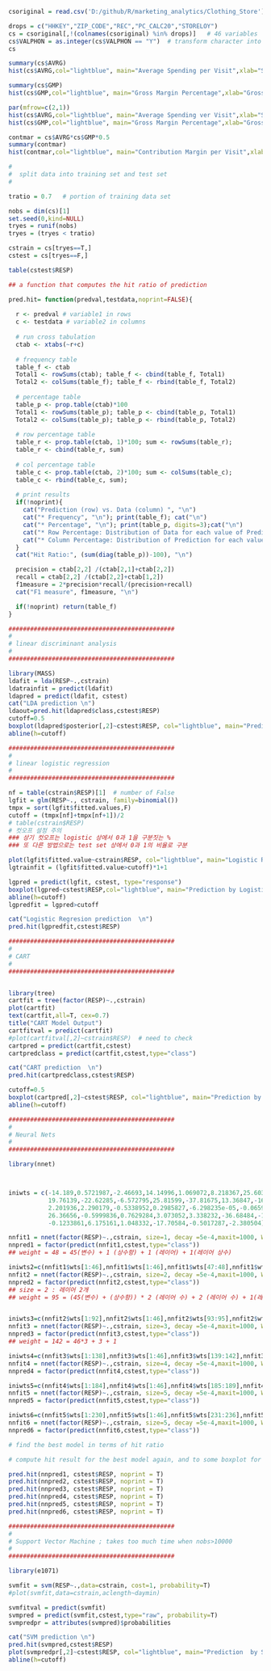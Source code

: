 ```r
csoriginal = read.csv('D:/github/R/marketing_analytics/Clothing_Store')
```

```r
drops = c("HHKEY","ZIP_CODE","REC","PC_CALC20","STORELOY")
cs = csoriginal[,!(colnames(csoriginal) %in% drops)]   # 46 variables
cs$VALPHON = as.integer(cs$VALPHON == "Y")  # transform character into binary 
cs
```

```r
summary(cs$AVRG)
hist(cs$AVRG,col="lightblue", main="Average Spending per Visit",xlab="Spending", breaks=20)
```

```r
summary(cs$GMP)
hist(cs$GMP,col="lightblue", main="Gross Margin Percentage",xlab="Gross Margin", breaks=20)
```

```r
par(mfrow=c(2,1)) 
hist(cs$AVRG,col="lightblue", main="Average Spending ver Visit",xlab="Spending", breaks=20)
hist(cs$GMP,col="lightblue", main="Gross Margin Percentage",xlab="Gross Margin", breaks=20)
```

```r
contmar = cs$AVRG*cs$GMP*0.5
summary(contmar)
hist(contmar,col="lightblue", main="Contribution Margin per Visit",xlab="Contribution Margin", breaks=20)
```

```r

#
#  split data into training set and test set
#

tratio = 0.7   # portion of training data set

nobs = dim(cs)[1]
set.seed(0,kind=NULL)
tryes = runif(nobs)
tryes = (tryes < tratio)

cstrain = cs[tryes==T,]
cstest = cs[tryes==F,]
```

```r
table(cstest$RESP)
```

```r
## a function that computes the hit ratio of prediction

pred.hit= function(predval,testdata,noprint=FALSE){
  
  r <- predval # variable1 in rows
  c <- testdata # variable2 in columns
  
  # run cross tabulation
  ctab <- xtabs(~r+c)
  
  # frequency table
  table_f <- ctab
  Total1 <- rowSums(ctab); table_f <- cbind(table_f, Total1)
  Total2 <- colSums(table_f); table_f <- rbind(table_f, Total2)
  
  # percentage table
  table_p <- prop.table(ctab)*100
  Total1 <- rowSums(table_p); table_p <- cbind(table_p, Total1)
  Total2 <- colSums(table_p); table_p <- rbind(table_p, Total2)
  
  # row percentage table
  table_r <- prop.table(ctab, 1)*100; sum <- rowSums(table_r);
  table_r <- cbind(table_r, sum)
  
  # col percentage table
  table_c <- prop.table(ctab, 2)*100; sum <- colSums(table_c);
  table_c <- rbind(table_c, sum);
  
  # print results
  if(!noprint){
    cat("Prediction (row) vs. Data (column) ", "\n")
    cat("* Frequency", "\n"); print(table_f); cat("\n")
    cat("* Percentage", "\n"); print(table_p, digits=3);cat("\n")
    cat("* Row Percentage: Distribution of Data for each value of Prediction", "\n"); print(table_r, digits=3); cat("\n")
    cat("* Column Percentage: Distribution of Prediction for each value of Data", "\n"); print(table_c, digits=3); cat("\n")
  }
  cat("Hit Ratio:", (sum(diag(table_p))-100), "\n")

  precision = ctab[2,2] /(ctab[2,1]+ctab[2,2])
  recall = ctab[2,2] /(ctab[2,2]+ctab[1,2])
  f1measure = 2*precision*recall/(precision+recall)
  cat("F1 measure", f1measure, "\n")

  if(!noprint) return(table_f)
}
```

```r

##############################################
#
# linear discriminant analysis
#
##############################################

library(MASS)
ldafit = lda(RESP~.,cstrain)
ldatrainfit = predict(ldafit)
ldapred = predict(ldafit, cstest)
cat("LDA prediction \n")
ldaout=pred.hit(ldapred$class,cstest$RESP)
cutoff=0.5
boxplot(ldapred$posterior[,2]~cstest$RESP, col="lightblue", main="Prediction by Linear Discriminant", xlab="Response Data (Test)", ylab="Probability of Response")
abline(h=cutoff)
```

```r
##############################################
#
# linear logistic regression 
#
##############################################

nf = table(cstrain$RESP)[1]  # number of False
lgfit = glm(RESP~., cstrain, family=binomial())
tmpx = sort(lgfit$fitted.values,F)
cutoff = (tmpx[nf]+tmpx[nf+1])/2
# table(cstrain$RESP)
# 컷오프 설정 주의
### 상기 컷오프는 logistic 상에서 0과 1을 구분짓는 %
### 또 다른 방법으로는 test set 상에서 0과 1의 비율로 구분

plot(lgfit$fitted.value~cstrain$RESP, col="lightblue", main="Logistic Regression Results", xlab = 'Response Data(Training)', ylab = 'Plobability of Response')
lgtrainfit = (lgfit$fitted.value>cutoff)*1+1

lgpred = predict(lgfit, cstest, type="response")
boxplot(lgpred~cstest$RESP,col="lightblue", main="Prediction by Logistic Regression", xlab="Response Data (Test)", ylab="Probability of Response")
abline(h=cutoff)
lgpredfit = lgpred>cutoff

cat("Logistic Regresion prediction  \n")
pred.hit(lgpredfit,cstest$RESP)

```

```r
##############################################
#
# CART
#
##############################################


library(tree)
cartfit = tree(factor(RESP)~.,cstrain)
plot(cartfit)
text(cartfit,all=T, cex=0.7)
title("CART Model Output")
cartfitval = predict(cartfit)
#plot(cartfitval[,2]~cstrain$RESP)  # need to check
cartpred = predict(cartfit,cstest)
cartpredclass = predict(cartfit,cstest,type="class")

cat("CART prediction  \n")
pred.hit(cartpredclass,cstest$RESP)

cutoff=0.5
boxplot(cartpred[,2]~cstest$RESP, col="lightblue", main="Prediction by CART", xlab="Response Data (Test)", ylab="Probability of RESPONSE")
abline(h=cutoff)
```

```r
##############################################
#
# Neural Nets 
#
##############################################

library(nnet)



iniwts = c(-14.189,0.5721987,-2.46693,14.14996,1.069072,8.218367,25.60334,-50.83269,-3.258344,8.945041,-3.098779,
           19.76139,-22.62285,-6.572795,25.81599,-37.81675,13.36847,-16.45772,-31.48462,-4.786692,1.823418,2.197832, 
           2.201936,2.290179,-0.5338952,0.2985827,-6.298235e-05,-0.06599293,6.012408,-1.560587,-0.4468282,0.03615387,
           26.36656,-0.5999836,0.7629284,3.073052,3.338232,-36.68484,-10.15628,-2.186835,12.91674,0.003426986,
           -0.1233861,6.175161,1.048332,-17.70584,-0.5017287,-2.380504)

nnfit1 = nnet(factor(RESP)~.,cstrain, size=1, decay =5e-4,maxit=1000, Wts=iniwts)
nnpred1 = factor(predict(nnfit1,cstest,type="class"))
## weight = 48 = 45(변수) + 1 (상수항) + 1 (레이어) + 1(레이어 상수)

iniwts2=c(nnfit1$wts[1:46],nnfit1$wts[1:46],nnfit1$wts[47:48],nnfit1$wts[48])
nnfit2 = nnet(factor(RESP)~.,cstrain, size=2, decay =5e-4,maxit=1000, Wts=iniwts2)
nnpred2 = factor(predict(nnfit2,cstest,type="class"))
## size = 2 : 레이어 2개
## weight = 95 = (45(변수) + (상수항)) * 2 (레이어 수) + 2 (레이어 수) + 1(레이어 상수)


iniwts3=c(nnfit2$wts[1:92],nnfit2$wts[1:46],nnfit2$wts[93:95],nnfit2$wts[94])
nnfit3 = nnet(factor(RESP)~.,cstrain, size=3, decay =5e-4,maxit=1000, Wts=iniwts3)
nnpred3 = factor(predict(nnfit3,cstest,type="class"))
## weight = 142 = 46*3 + 3 + 1

iniwts4=c(nnfit3$wts[1:138],nnfit3$wts[1:46],nnfit3$wts[139:142],nnfit3$wts[140])
nnfit4 = nnet(factor(RESP)~.,cstrain, size=4, decay =5e-4,maxit=1000, Wts=iniwts4)
nnpred4 = factor(predict(nnfit4,cstest,type="class"))

iniwts5=c(nnfit4$wts[1:184],nnfit4$wts[1:46],nnfit4$wts[185:189],nnfit4$wts[186])
nnfit5 = nnet(factor(RESP)~.,cstrain, size=5, decay =5e-4,maxit=1000, Wts=iniwts5)
nnpred5 = factor(predict(nnfit5,cstest,type="class"))

iniwts6=c(nnfit5$wts[1:230],nnfit5$wts[1:46],nnfit5$wts[231:236],nnfit5$wts[232]/100)
nnfit6 = nnet(factor(RESP)~.,cstrain, size=5, decay =5e-4,maxit=1000, Wts=iniwts5)
nnpred6 = factor(predict(nnfit6,cstest,type="class"))

# find the best model in terms of hit ratio

# compute hit result for the best model again, and to some boxplot for the results

pred.hit(nnpred1, cstest$RESP, noprint = T)
pred.hit(nnpred2, cstest$RESP, noprint = T)
pred.hit(nnpred3, cstest$RESP, noprint = T)
pred.hit(nnpred4, cstest$RESP, noprint = T)
pred.hit(nnpred5, cstest$RESP, noprint = T)
pred.hit(nnpred6, cstest$RESP, noprint = T)

```

```r
##############################################
#
# Support Vector Machine ; takes too much time when nobs>10000
#
##############################################

library(e1071)

svmfit = svm(RESP~.,data=cstrain, cost=1, probability=T)
#plot(svmfit,data=cstrain,aclength~daymin)

svmfitval = predict(svmfit)
svmpred = predict(svmfit,cstest,type="raw", probability=T)
svmpredpr = attributes(svmpred)$probabilities

cat("SVM prediction \n")
pred.hit(svmpred,cstest$RESP)
plot(svmpredpr[,2]~cstest$RESP, col="lightblue", main="Prediction  by SVM", xlab="Response Data (Test)", ylab="Probability of RESPONSE")
abline(h=cutoff)
```

